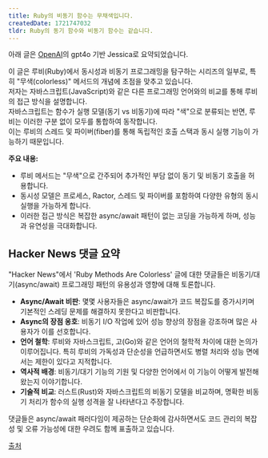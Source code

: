 ```yaml
---
title: Ruby의 비동기 함수는 무채색입니다.
createdDate: 1721747032
tldr: Ruby의 동기 함수와 비동기 함수는 같습니다.
---
```

아래 글은 [OpenAI](https://openai.com)의 gpt4o 기반 Jessica로 요약되었습니다.

이 글은 루비(Ruby)에서 동시성과 비동기 프로그래밍을 탐구하는 시리즈의 일부로, 특히 "무색(colorless)" 메서드의 개념에 초점을 맞추고 있습니다.\
저자는 자바스크립트(JavaScript)와 같은 다른 프로그래밍 언어와의 비교를 통해 루비의 접근 방식을 설명합니다.\
자바스크립트는 함수가 실행 모델(동기 vs 비동기)에 따라 "색"으로 분류되는 반면, 루비는 이러한 구분 없이 모두를 통합하여 동작합니다.\
이는 루비의 스레드 및 파이버(fiber)를 통해 독립적인 호출 스택과 동시 실행 기능이 가능하기 때문입니다.

**주요 내용:**
- 루비 메서드는 "무색"으로 간주되어 추가적인 부담 없이 동기 및 비동기 호출을 허용합니다.
- 동시성 모델은 프로세스, Ractor, 스레드 및 파이버를 포함하여 다양한 유형의 동시 실행을 가능하게 합니다.
- 이러한 접근 방식은 복잡한 async/await 패턴이 없는 코딩을 가능하게 하며, 성능과 유연성을 극대화합니다.

## Hacker News 댓글 요약

"Hacker News"에서 'Ruby Methods Are Colorless' 글에 대한 댓글들은 비동기/대기(async/await) 프로그래밍 패턴의 유용성과 영향에 대해 토론합니다.

- **Async/Await 비판**: 몇몇 사용자들은 async/await가 코드 복잡도를 증가시키며 기본적인 스레딩 문제를 해결하지 못한다고 비판합니다.
- **Async의 장점 옹호**: 비동기 I/O 작업에 있어 성능 향상의 장점을 강조하며 많은 사용자가 이를 선호합니다.
- **언어 철학**: 루비와 자바스크립트, 고(Go)와 같은 언어의 철학적 차이에 대한 논의가 이루어집니다. 특히 루비의 가독성과 단순성을 언급하면서도 병렬 처리와 성능 면에서는 제한이 있다고 지적합니다.
- **역사적 배경**: 비동기/대기 기능의 기원 및 다양한 언어에서 이 기능이 어떻게 발전해왔는지 이야기합니다.
- **기술적 비교**: 러스트(Rust)와 자바스크립트의 비동기 모델을 비교하며, 명확한 비동기 처리가 함수의 실행 성격을 잘 나타낸다고 주장합니다.

댓글들은 async/await 패러다임이 제공하는 단순화에 감사하면서도 코드 관리의 복잡성 및 오류 가능성에 대한 우려도 함께 표출하고 있습니다.

[출처](https://news.ycombinator.com/item?id=41001951)

